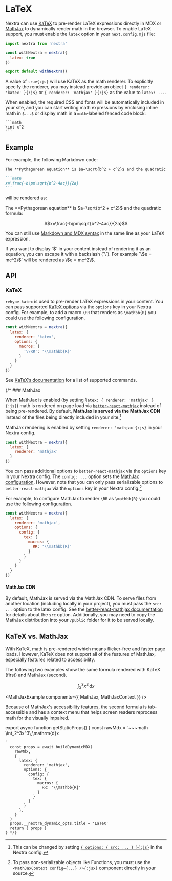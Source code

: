 
# LaTeX

Nextra can use [KaTeX](https://katex.org) to pre-render LaTeX expressions directly in MDX or [MathJax](https://mathjax.org) to
dynamically render math in the browser.
To enable LaTeX support, you must enable the `latex` option in your `next.config.mjs` file:

```js filename="next.config.mjs" {4}
import nextra from 'nextra'

const withNextra = nextra({
  latex: true
})

export default withNextra()
```

A value of `true{:js}` will use KaTeX as the math renderer. To explicitly specify the renderer, you may instead provide an
object `{ renderer: 'katex' }{:js}` or `{ renderer: 'mathjax' }{:js}` as the value to `latex: ...`.

When enabled, the required CSS and fonts will be automatically included in your site,
and you can start writing math expressions by enclosing inline math in `$...$` or display math in a `math`-labeled fenced code block:

~~~mdx
```math
\int x^2
```
~~~

## Example

For example, the following Markdown code:

~~~md filename="page.md"
The **Pythagorean equation** is $a=\sqrt{b^2 + c^2}$ and the quadratic formula:

```math
x=\frac{-b\pm\sqrt{b^2-4ac}}{2a}
```
~~~

will be rendered as:

<div className="mt-6 rounded-xl border border-gray-200 p-4 dark:border-gray-900">
  The **Pythagorean equation** is $a=\sqrt{b^2 + c^2}$ and the quadratic formula:

  ```math
  x=\frac{-b\pm\sqrt{b^2-4ac}}{2a}
  ```
</div>

You can still use [Markdown and MDX syntax](../markdown) in the same line as your LaTeX expression.

<Callout>
  If you want to display `$` in your content instead of rendering it as an
  equation, you can escape it with a backslash (`\`). For example `\$e = mc^2\$`
  will be rendered as \$e = mc^2\$.
</Callout>

## API

### KaTeX

`rehype-katex` is used to pre-render LaTeX expressions in your content. You can pass
supported [KaTeX options](https://katex.org/docs/options) via the `options` key in
your Nextra config. For example, to add a macro `\RR` that renders as `\mathbb{R}` you could
use the following configuration.

```js filename="next.config.mjs" {4-8}
const withNextra = nextra({
  latex: {
    renderer: 'katex',
    options: {
      macros: {
        '\\RR': '\\mathbb{R}'
      }
    }
  }
})
```

See [KaTeX’s documentation](https://katex.org/docs/supported) for a list of supported commands.

{/* ### MathJax

When MathJax is enabled (by setting `latex: { renderer: 'mathjax' }{:js}`) math is rendered on page load via
[`better-react-mathjax`](https://github.com/fast-reflexes/better-react-mathjax) instead of being pre-rendered.
By default, **MathJax is served via the MathJax CDN** instead of the files being directly included in your site.[^1]

[^1]: This can be changed by setting [`{ options: { src: ... } }{:js}`](https://github.com/fast-reflexes/better-react-mathjax#src-string--undefined) in the Nextra config.

MathJax rendering is enabled by setting `renderer: 'mathjax'{:js}` in your Nextra config.

```js filename="next.config.mjs" {3}
const withNextra = nextra({
  latex: {
    renderer: 'mathjax'
  }
})
```

You can pass additional options to `better-react-mathjax` via the `options` key in your Nextra config. The `config: ...` option sets the
[MathJax configuration](https://docs.mathjax.org/en/latest/options/index.html). However, note that you can only pass serializable
options to `better-react-mathjax` via the `options` key in your Nextra config.[^2]

[^2]: To pass non-serializable objects like Functions, you must use the `<MathJaxContext config={...} />{:jsx}` component directly in your source.

For example, to configure MathJax to render `\RR` as `\mathbb{R}` you could use the following configuration.

```js filename="next.config.mjs" {4-12}
const withNextra = nextra({
  latex: {
    renderer: 'mathjax',
    options: {
      config: {
        tex: {
          macros: {
            RR: '\\mathbb{R}'
          }
        }
      }
    }
  }
})
```

#### MathJax CDN

By default, MathJax is served via the MathJax CDN. To serve files from another location (including locally in your project), you
must pass the `src: ...` option to the latex config. See the [better-react-mathjax documentation](https://github.com/fast-reflexes/better-react-mathjax#src-string--undefined)
for details about the `src` option. Additionally, you may need to copy the MathJax distribution into your `/public` folder for it to be served locally.

## KaTeX vs. MathJax

With KaTeX, math is pre-rendered which means flicker-free and faster page loads. However, KaTeX does not support all of the features
of MathJax, especially features related to accessibility.

The following two examples show the same formula rendered with KaTeX (first) and MathJax (second).

```math
\int_2^3x^3\,\mathrm{d}x

```

<MathJaxExample components={{ MathJax, MathJaxContext }} />

Because of MathJax's accessibility features, the second formula is tab-accessible and has a context menu that helps screen readers reprocess math for the visually impaired.


export async function getStaticProps() {
  const rawMdx = `~~~math
\\int_2^3x^3\\,\\mathrm{d}x
~~~
`
  const props = await buildDynamicMDX(
    rawMdx,
    {
      latex: {
        renderer: 'mathjax',
        options: {
          config: {
            tex: {
              macros: {
                RR: '\\mathbb{R}'
              }
            }
          }
        }
      },
    }
  )
  props.__nextra_dynamic_opts.title = 'LaTeX'
  return { props }
} */}
